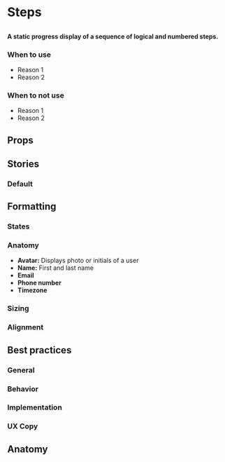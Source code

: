 
# Steps

##

<h4>
  A static progress display of a sequence of logical and numbered steps.
</h4>

<Canvas>
  <Story id="components-steps--default" />
</Canvas>

### When to use 
- Reason 1
- Reason 2

### When to not use
- Reason 1
- Reason 2


## Props

<ArgsTable of={Steps} />


## Stories 

### Default

<Canvas>
  <Story id="components-steps--default" />
</Canvas>


## Formatting

### States

### Anatomy 
- **Avatar:** Displays photo or initials of a user
- **Name:** First and last name 
- **Email** 
- **Phone number** 
- **Timezone** 

### Sizing

### Alignment


## Best practices

### General

### Behavior

### Implementation

### UX Copy

## Anatomy
